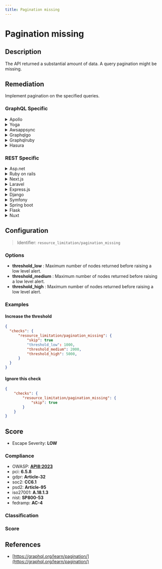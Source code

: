 ```yaml
---
title: Pagination missing
---
```


# Pagination missing

## Description

The API returned a substantial amount of data.
A query pagination might be missing.


## Remediation

Implement pagination on the specified queries.



### GraphQL Specific

<details>
    <summary>Apollo</summary>

Implement pagination in your Apollo server by using cursor-based pagination, which involves passing a cursor that points to the last item in the previous fetch.

</details>

<details>
    <summary>Yoga</summary>

Use the Prisma client's pagination capabilities to implement cursor-based pagination in your GraphQL Yoga server.

</details>

<details>
    <summary>Awsappsync</summary>

In AWS AppSync, implement pagination by using the 'limit' and 'nextToken' arguments in your resolvers to manage the data returned.

</details>

<details>
    <summary>Graphqlgo</summary>

In GraphQL Go, implement pagination by using the 'after' and 'first' arguments in your schema to fetch slices of data.

</details>

<details>
    <summary>Graphqlruby</summary>

Use the 'graphql-ruby' gem's built-in pagination features to add cursor-based pagination to your queries.

</details>

<details>
    <summary>Hasura</summary>

Leverage Hasura's built-in support for cursor-based pagination using the 'limit' and 'offset' fields in your GraphQL queries.

</details>


### REST Specific

<details>
    <summary>Asp.net</summary>

Implement pagination in your ASP.NET Core Web API by adding parameters for page number and page size in your action methods.

</details>

<details>
    <summary>Ruby on rails</summary>

Use the 'will_paginate' or 'kaminari' gem to add pagination to your Rails API endpoints.

</details>

<details>
    <summary>Next.js</summary>

In Next.js API routes, implement pagination by parsing query parameters for page and limit to slice the data returned.

</details>

<details>
    <summary>Laravel</summary>

Use Laravel's built-in pagination methods to easily paginate the results of a query in your API.

</details>

<details>
    <summary>Express.js</summary>

In Express.js, use query parameters to implement pagination in your API routes by limiting the results returned from the database.

</details>

<details>
    <summary>Django</summary>

Utilize Django's built-in Paginator class to add pagination to your Django REST Framework views.

</details>

<details>
    <summary>Symfony</summary>

Implement pagination in your Symfony API by using the 'Pagerfanta' bundle or similar to paginate query results.

</details>

<details>
    <summary>Spring boot</summary>

In Spring Boot, use the Pageable interface to handle pagination automatically in your REST controllers.

</details>

<details>
    <summary>Flask</summary>

Use Flask's request object to parse pagination parameters and SQLAlchemy's paginate method to return paginated results.

</details>

<details>
    <summary>Nuxt</summary>

In Nuxt.js, you can create a server middleware or API route that accepts pagination parameters and returns a sliced array of data.

</details>

## Configuration

> Identifier: `resource_limitation/pagination_missing`

### Options

- **threshold_low** : Maximum number of nodes returned before raising a low level alert.
- **threshold_medium** : Maximum number of nodes returned before raising a low level alert.
- **threshold_high** : Maximum number of nodes returned before raising a low level alert.



### Examples



#### Increase the threshold

```json
{
  "checks": {
      "resource_limitation/pagination_missing": {
          "skip": true
          "threshold_low": 1000,
          "threshold_medium": 2000,
          "threshold_high": 5000,
      }
  }
}
```




#### Ignore this check

```json
{
    "checks": {
        "resource_limitation/pagination_missing": {
            "skip": true
        }
    }
}
```




## Score

- Escape Severity: **<span className="low-severity">LOW</span>**

### Compliance

- OWASP: **[API8:2023](https://github.com/OWASP/API-Security/blob/master/editions/2023/en/0xa8-security-misconfiguration.md)**
- pci: **6.5.8**
- gdpr: **Article-32**
- soc2: **CC6.1**
- psd2: **Article-95**
- iso27001: **A.18.1.3**
- nist: **SP800-53**
- fedramp: **AC-4**

### Classification






### Score




## References

- [https://graphql.org/learn/pagination/](https://graphql.org/learn/pagination/)
  